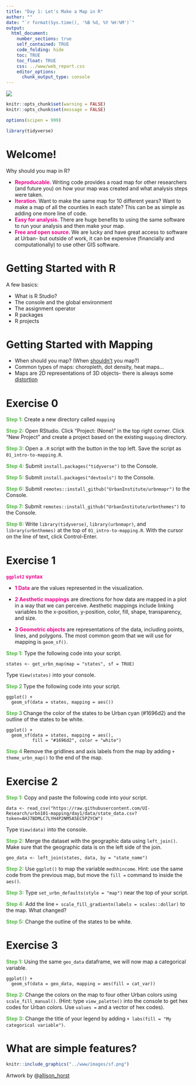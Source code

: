 ```yaml
---
title: "Day 1: Let's Make a Map in R"
author: ""
date: "`r format(Sys.time(), '%B %d, %Y %H:%M')`"
output:
  html_document:
    number_sections: true
    self_contained: TRUE
    code_folding: hide
    toc: TRUE
    toc_float: TRUE
    css: ../www/web_report.css
    editor_options:
      chunk_output_type: console
---
```


<style>
@import url('https://fonts.googleapis.com/css?family=Lato&display=swap');
</style>

<link rel="stylesheet" href="//fonts.googleapis.com/css?family=Lato" />

![](../www/images/urban-institute-logo.png)

```r
knitr::opts_chunk$set(warning = FALSE)
knitr::opts_chunk$set(message = FALSE)
```

```r
options(scipen = 999)

library(tidyverse)
```

# Welcome!

Why should you map in R?

* **<font color="#ec008b"> Reproducable. </font>** Writing code provides a road map for other researchers (and future you) on how your map was created and what analysis steps were taken.
* **<font color="#ec008b"> Iteration. </font>** Want to make the same map for 10 different years? Want to make a map of all the counties in each state? This can be as simple as adding one more line of code.
* **<font color="#ec008b"> Easy for analysis. </font>** There are huge benefits to using the same software to run your analysis and then make your map.
* **<font color="#ec008b"> Free and open source. </font>** We are lucky and have great access to software at Urban- but outside of work, it can be expensive (financially and computationally) to use other GIS software.

# Getting Started with R

A few basics:

* What is R Studio? 
* The console and the global environment
* The assignment operator
* R packages
* R projects

# Getting Started with Mapping

* When should you map? (When [shouldn't](https://twitter.com/TerribleMaps) you map?)
* Common types of maps: choropleth, dot density, heat maps...
* Maps are 2D representations of 3D objects- there is always some [distortion](https://www.youtube.com/watch?v=vVX-PrBRtTY)

# Exercise 0

<font color="#55b748">**Step 1:**</font> Create a new directory called `mapping`

<font color="#55b748">**Step 2:**</font> Open RStudio. Click "Project: (None)" in the top right corner. Click "New Project" and create a project based on the existing `mapping` directory.

<font color="#55b748">**Step 3:**</font> Open a `.R` script with the button in the top left. Save the script as `01_intro-to-mapping.R`.

<font color="#55b748">**Step 4:**</font> Submit `install.packages("tidyverse")` to the Console.

<font color="#55b748">**Step 5:**</font> Submit `install.packages("devtools")` to the Console.

<font color="#55b748">**Step 6:**</font> Submit `remotes::install_github("UrbanInstitute/urbnmapr")` to the Console.

<font color="#55b748">**Step 7:**</font> Submit `remotes::install_github("UrbanInstitute/urbnthemes")` to the Console.

<font color="#55b748">**Step 8:**</font> Write `library(tidyverse)`, `library(urbnmapr)`, and `library(urbnthemes)` at the top of `01_intro-to-mapping.R`. With the cursor on the line of text, click Control-Enter.

# Exercise 1

<font color="#ec008b"> **`ggplot2` syntax** </font>

* <font color="#ec008b">**1 Data**</font> are the values represented in the visualization.

* <font color="#ec008b">**2 Aesthetic mappings**</font> are directions for how data are mapped in a plot in a way that we can perceive. Aesthetic mappings include linking variables to the x-position, y-position, color, fill, shape, transparency, and size. 

* <font color="#ec008b">**3 Geometric objects**</font> are representations of the data, including points, lines, and polygons. The most common geom that we will use for mapping is `geom_sf()`.

<font color="#55b748">**Step 1:**</font> Type the following code into your script.

```
states <- get_urbn_map(map = "states", sf = TRUE)
```
Type `View(states)` into your console.

<font color="#55b748">**Step 2 **</font> Type the following code into your script.

```
ggplot() +
  geom_sf(data = states, mapping = aes())
```

<font color="#55b748">**Step 3 **</font> Change the color of the states to be Urban cyan (#1696d2) and the outline of the states to be white.

```
ggplot() +
  geom_sf(data = states, mapping = aes(),
          fill = "#1696d2", color = "white")
```

<font color="#55b748">**Step 4**</font> Remove the gridlines and axis labels from the map by adding ` + theme_urbn_map()` to the end of the map.

# Exercise 2

<font color="#55b748">**Step 1:**</font> Copy and paste the following code into your script.

```
data <- read_csv("https://raw.githubusercontent.com/UI-Research/urbn101-mapping/day1/data/state_data.csv?token=AHJ7BDMLC7LYH4P2NM5A5EC5PZYCW")
```

Type `View(data)` into the console.

<font color="#55b748">**Step 2:**</font> Merge the dataset with the geographic data using `left_join()`. Make sure that the geographic data is on the left side of the join.

```
geo_data <- left_join(states, data, by = "state_name")
```

<font color="#55b748">**Step 2:**</font> Use `ggplot()` to map the variable `medhhincome`. Hint: use the same code from the previous map, but move the `fill =` command to inside the `aes()`.

<font color="#55b748">**Step 3:**</font> Type `set_urbn_defaults(style = "map")` near the top of your script.

<font color="#55b748">**Step 4:**</font> Add the line ` + scale_fill_gradientn(labels = scales::dollar)` to the map. What changed?

<font color="#55b748">**Step 5:**</font> Change the outline of the states to be white.


# Exercise 3

<font color="#55b748">**Step 1:**</font> Using the same `geo_data` dataframe, we will now map a categorical variable.

```
ggplot() +
  geom_sf(data = geo_data, mapping = aes(fill = cat_var))
```
<font color="#55b748">**Step 2:**</font> Change the colors on the map to four other Urban colors using `scale_fill_manual()`. (Hint: type `view_palette()` into the console to get hex codes for Urban colors. Use `values = ` and a vector of hex codes).

<font color="#55b748">**Step 3:**</font> Change the title of your legend by adding `+ labs(fill = "My categorical variable")`.

# What are simple features?

```r

knitr::include_graphics("../www/images/sf.png")
```
Artwork by @[allison_horst](https://twitter.com/allison_horst?ref_src=twsrc%5Egoogle%7Ctwcamp%5Eserp%7Ctwgr%5Eauthor)

